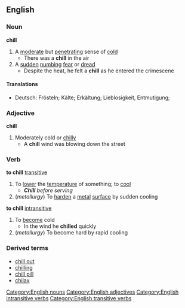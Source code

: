 ==English==
===Noun===
'''chill'''
#A [[moderate]] but [[penetrating]] sense of [[cold]]
#* There was a '''chill''' in the air
#A [[sudden]] [[numb]]ing [[fear]] or [[dread]]
#* Despite the heat, he felt a '''chill''' as he entered the crimescene
====Translations====
*Deutsch: Frösteln; Kälte; Erkältung; Lieblosigkeit, Entmutigung;

===Adjective===
'''chill'''
#Moderately cold or [[chilly]]
#* A '''chill''' wind was blowing down the street
===Verb===
'''to chill''' [[transitive]]
#To [[lower]] the [[temperature]] of something; to [[cool]]
#*'''''Chill''' before serving''
#(''metallurgy'') To [[harden]] a [[metal]] [[surface]] by sudden cooling
'''to chill''' [[intransitive]]
#To [[become]] cold
#*In the wind he '''chilled''' quickly
#(''metallurgy'') To become hard by rapid cooling
===Derived terms===
*[[chill out]]
*[[chilling]]
*[[chill pill]]
*[[chilax]]
[[Category:English nouns]]
[[Category:English adjectives]]
[[Category:English intransitive verbs]]
[[Category:English transitive verbs]]